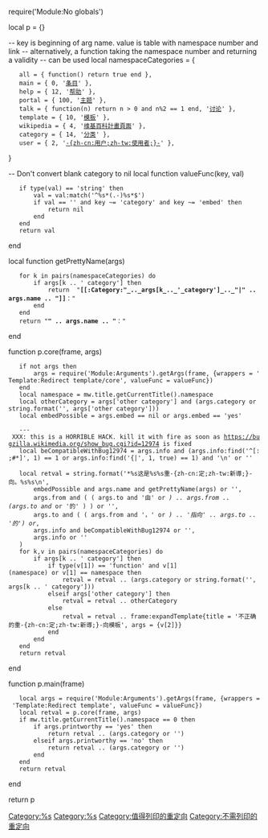 require('Module:No globals')

local p = {}

-- key is beginning of arg name. value is table with namespace number and link
-- alternatively, a function taking the namespace number and returning a validity
-- can be used
local namespaceCategories = {
	all = { function() return true end },
	main = { 0, '[[Wikipedia:条目|条目]]' },
	help = { 12, '[[wp:帮助页面|帮助]]' },
	portal = { 100, '[[wp:主题|主题]]' },
	talk = { function(n) return n > 0 and n%2 == 1 end, '[[Help:使用讨论页|讨论]]' },
	template = { 10, '[[wp:模板空间|模板]]' },
	wikipedia = { 4, '[[wp:名字空间#计划名字空间|维基百科計畫頁面]]' },
	category = { 14, '[[wp:分类|分类]]' },
	user = { 2, '[[wp:用户页|-{zh-cn:用户;zh-tw:使用者;}-]]' },
}

-- Don't convert blank category to nil
local function valueFunc(key, val)
	if type(val) == 'string' then
		val = val:match('^%s*(.-)%s*$')
		if val == '' and key ~= 'category' and key ~= 'embed' then
			return nil
		end
	end
	return val
end

local function getPrettyName(args)
	for k in pairs(namespaceCategories) do
		if args[k .. ' category'] then
			return  "'''[[:Category:"_.._args[k_.._'_category']_.._"|" .. args.name .. "]]'''："
		end
	end
	return "'''" .. args.name .. "'''："
end

function p.core(frame, args)
	if not args then
		args = require('Module:Arguments').getArgs(frame, {wrappers = 'Template:Redirect template/core', valueFunc = valueFunc})
	end
	local namespace = mw.title.getCurrentTitle().namespace
	local otherCategory = args['other category'] and (args.category or string.format('[[Category:%s|Category:%s]]', args['other category']))
	local embedPossible = args.embed == nil or args.embed == 'yes'

	--- XXX: this is a HORRIBLE HACK. kill it with fire as soon as https://bugzilla.wikimedia.org/show_bug.cgi?id=12974 is fixed
	local beCompatibleWithBug12974 = args.info and (args.info:find('^[:;#*]', 1) == 1 or args.info:find('{|', 1, true) == 1) and '\n' or ''
	
	local retval = string.format('*%s这是%s%s重-{zh-cn:定;zh-tw:新導;}-向。%s%s\n',
		embedPossible and args.name and getPrettyName(args) or '',
		args.from and ( ( args.to and '由' or '') .. args.from .. (args.to and '' or '的' ) ) or '',
		args.to and ( ( args.from and '，' or '') .. '指向'   .. args.to .. '的') or '',
		args.info and beCompatibleWithBug12974 or '',
		args.info or ''
	)
	for k,v in pairs(namespaceCategories) do
		if args[k .. ' category'] then
			if type(v[1]) == 'function' and v[1](namespace) or v[1] == namespace then
				retval = retval .. (args.category or string.format('[[Category:%s|Category:%s]]', args[k .. ' category']))
			elseif args['other category'] then
				retval = retval .. otherCategory
			else
				retval = retval .. frame:expandTemplate{title = '不正确的重-{zh-cn:定;zh-tw:新導;}-向模板', args = {v[2]}}
			end
		end
	end
	return retval
end

function p.main(frame)
	local args = require('Module:Arguments').getArgs(frame, {wrappers = 'Template:Redirect template', valueFunc = valueFunc})
	local retval = p.core(frame, args)
	if mw.title.getCurrentTitle().namespace == 0 then
		if args.printworthy == 'yes' then
			return retval .. (args.category or '[[Category:值得列印的重定向|Category:值得列印的重定向]]')
		elseif args.printworthy == 'no' then
			return retval .. (args.category or '[[Category:不需列印的重定向|Category:不需列印的重定向]]')
		end
	end
	return retval
end

return p